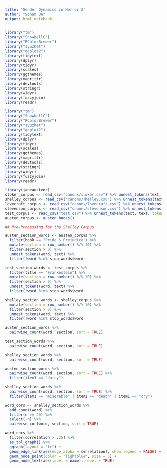 ```yaml
---
title: "Gender Dynamics in Horror 2"
author: "Soham De"
output: html_notebook
--- 
```


```r
library("tm")
library("SnowballC")
library("RColorBrewer")
library("syuzhet")
library("ggplot2")
library(tidytext)
library(dplyr)
library(tidyr)
library(scales)
library(ggthemes)
library(magrittr)
library(devtools)
library(stringr)
library(widyr)
library(fuzzyjoin)
library(readr)

```
```r
library("tm")
library("SnowballC")
library("RColorBrewer")
library("syuzhet")
library("ggplot2")
library(tidytext)
library(dplyr)
library(tidyr)
library(scales)
library(ggthemes)
library(magrittr)
library(devtools)
library(stringr)
library(widyr)
library(fuzzyjoin)
library(readr)

```


```r
library(janeaustenr)
stoker_corpus <- read_csv("canons/stoker.csv") %>% unnest_tokens(text, text, token="sentences") %>% select(-author)
shelley_corpus <- read_csv("canons/shelley.csv") %>% unnest_tokens(text, text, token="sentences") %>% select(-author)
lovecraft_corpus <- read_csv("canons/lovecraft.csv") %>% unnest_tokens(text, text, token="sentences") %>% select(-author)
stevenson_corpus <- read_csv("canons/stevenson.csv") %>% unnest_tokens(text, text, token="sentences") %>% select(-author)
test_corpus <- read_csv("test.csv") %>% unnest_tokens(text, text, token="sentences") %>% select(-author)
austen_corpus <- austen_books()
```

```r
## Pre-Processing for the Shelley Corpus

austen_section_words <- austen_corpus %>%
  filter(book == "Pride & Prejudice") %>%
  mutate(section = row_number() %/% 10) %>%
  filter(section > 0) %>%
  unnest_tokens(word, text) %>%
  filter(!word %in% stop_words$word)

test_section_words <- test_corpus %>%
  filter(title == "Frankestein") %>%
  mutate(section = row_number() %/% 10) %>%
  filter(section > 0) %>%
  unnest_tokens(word, text) %>%
  filter(!word %in% stop_words$word)

shelley_section_words <- shelley_corpus %>%
  mutate(section = row_number() %/% 10) %>%
  filter(section > 0) %>%
  unnest_tokens(word, text) %>%
  filter(!word %in% stop_words$word)

```

```r
austen_section_words %>% 
  pairwise_count(word, section, sort = TRUE)

test_section_words %>% 
  pairwise_count(word, section, sort = TRUE)

shelley_section_words %>% 
  pairwise_count(word, section, sort = TRUE)

```
```r
austen_section_words %>% 
  pairwise_count(word, section, sort = TRUE) %>% 
  filter(item1 == "darcy")

shelley_section_words %>% 
  pairwise_count(word, section, sort = TRUE) %>% 
  filter(item1 == "miserable" | item1 == "death" | item1 == "cry")
```

```r
word_cors <- shelley_section_words %>% 
  add_count(word) %>% 
  filter(n >= 20) %>% 
  select(-n) %>%
  pairwise_cor(word, section, sort = TRUE)
```

```r
word_cors %>%
  filter(correlation > .25) %>%
  as_tbl_graph() %>%
  ggraph(layout = "fr") +
  geom_edge_link(aes(edge_alpha = correlation), show.legend = FALSE) +
  geom_node_point(color = "lightblue", size = 5) +
  geom_node_text(aes(label = name), repel = TRUE)
```

